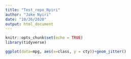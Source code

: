 ```yaml
---
title: "Test_repo_Nyiri"
author: "Jake Nyiri"
date: "10/26/2020"
output: html_document
---
```


```r
knitr::opts_chunk$set(echo = TRUE)
library(tidyverse)

```
```r
ggplot(data=mpg, aes(x=class, y = cty))+geom_jitter()
```

